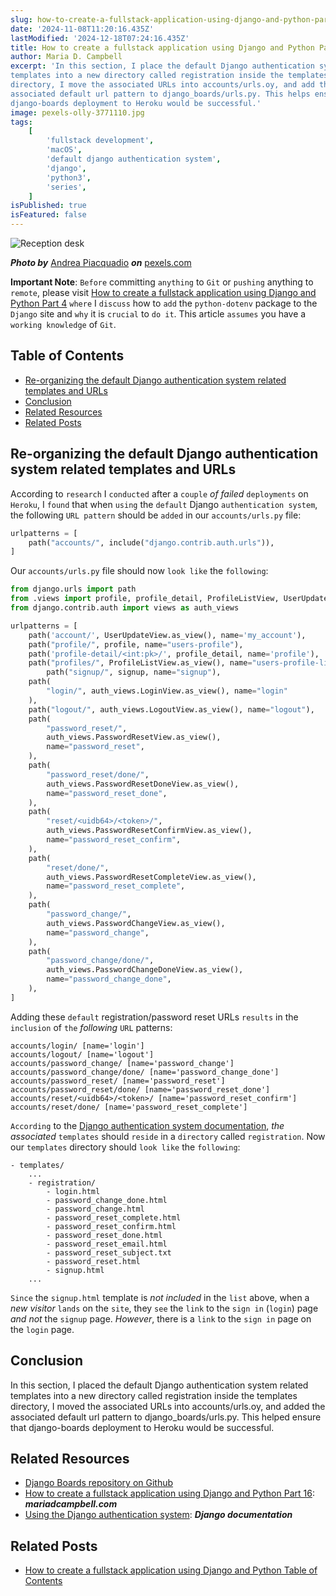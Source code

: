 ```yaml
---
slug: how-to-create-a-fullstack-application-using-django-and-python-part-30
date: '2024-11-08T11:20:16.435Z'
lastModified: '2024-12-18T07:24:16.435Z'
title: How to create a fullstack application using Django and Python Part 30
author: Maria D. Campbell
excerpt: 'In this section, I place the default Django authentication system related
templates into a new directory called registration inside the templates
directory, I move the associated URLs into accounts/urls.oy, and add the
associated default url pattern to django_boards/urls.py. This helps ensure that
django-boards deployment to Heroku would be successful.'
image: pexels-olly-3771110.jpg
tags:
    [
        'fullstack development',
        'macOS',
        'default django authentication system',
        'django',
        'python3',
        'series',
    ]
isPublished: true
isFeatured: false
---
```


![Reception desk](pexels-olly-3771110.jpg)

**_Photo by_** [Andrea Piacquadio](https://www.pexels.com/@olly/) **_on_**
[pexels.com](https://www.pexels.com/photo/reception-desk-with-antique-hotel-bell-3771110/)

**Important Note**: `Before` committing `anything` to `Git` or `pushing`
anything to `remote`, please visit
[How to create a fullstack application using Django and Python Part 4](/blog/how-to-create-a-fullstack-application-using-django-and-python-part-4)
`where` I `discuss` how to `add` the `python-dotenv` package to the `Django`
site and `why` it is `crucial` to `do it`. This article `assumes` you have a
`working knowledge` of `Git`.

## Table of Contents

-   [Re-organizing the default Django authentication system related templates and URLs](#re-organizing-the-default-django-authentication-system-related-templates-and-urls)
-   [Conclusion](#conclusion)
-   [Related Resources](#related-resources)
-   [Related Posts](#related-posts)

## Re-organizing the default Django authentication system related templates and URLs

According to `research` I `conducted` after a `couple` _of failed_ `deployments`
on `Heroku`, I `found` that when `using` the `default` Django
`authentication system`, the following `URL pattern` should be `added` in our
`accounts/urls.py` file:

```python
urlpatterns = [
    path("accounts/", include("django.contrib.auth.urls")),
]
```

Our `accounts/urls.py` file should now `look like` the `following`:

```python
from django.urls import path
from .views import profile, profile_detail, ProfileListView, UserUpdateView, signup
from django.contrib.auth import views as auth_views

urlpatterns = [
    path('account/', UserUpdateView.as_view(), name='my_account'),
    path("profile/", profile, name="users-profile"),
    path('profile-detail/<int:pk>/', profile_detail, name='profile'),
    path("profiles/", ProfileListView.as_view(), name="users-profile-list"),
        path("signup/", signup, name="signup"),
    path(
        "login/", auth_views.LoginView.as_view(), name="login"
    ),
    path("logout/", auth_views.LogoutView.as_view(), name="logout"),
    path(
        "password_reset/",
        auth_views.PasswordResetView.as_view(),
        name="password_reset",
    ),
    path(
        "password_reset/done/",
        auth_views.PasswordResetDoneView.as_view(),
        name="password_reset_done",
    ),
    path(
        "reset/<uidb64>/<token>/",
        auth_views.PasswordResetConfirmView.as_view(),
        name="password_reset_confirm",
    ),
    path(
        "reset/done/",
        auth_views.PasswordResetCompleteView.as_view(),
        name="password_reset_complete",
    ),
    path(
        "password_change/",
        auth_views.PasswordChangeView.as_view(),
        name="password_change",
    ),
    path(
        "password_change/done/",
        auth_views.PasswordChangeDoneView.as_view(),
        name="password_change_done",
    ),
]
```

Adding these `default` registration/password reset URLs `results` in the
`inclusion` of `the` _following_ `URL` patterns:

```shell
accounts/login/ [name='login']
accounts/logout/ [name='logout']
accounts/password_change/ [name='password_change']
accounts/password_change/done/ [name='password_change_done']
accounts/password_reset/ [name='password_reset']
accounts/password_reset/done/ [name='password_reset_done']
accounts/reset/<uidb64>/<token>/ [name='password_reset_confirm']
accounts/reset/done/ [name='password_reset_complete']
```

`According` to the
[Django authentication system documentation](https://docs.djangoproject.com/en/5.1/topics/auth/default/),
_the associated_ `templates` should `reside` in a `directory` called
`registration`. Now our `templates` directory should `look like` the
`following`:

```shell
- templates/
    ...
    - registration/
        - login.html
        - password_change_done.html
        - password_change.html
        - password_reset_complete.html
        - password_reset_confirm.html
        - password_reset_done.html
        - password_reset_email.html
        - password_reset_subject.txt
        - password_reset.html
        - signup.html
    ...
```

`Since` the `signup.html` template is _not included_ in the `list` above, when a
_new visitor_ `lands` on the `site`, they `see` the `link` to the `sign in`
(`login`) page _and not_ the `signup` page. _However_, there is a `link` to the
`sign in` page on the `login` page.

## Conclusion

In this section, I placed the default Django authentication system related
templates into a new directory called registration inside the templates
directory, I moved the associated URLs into accounts/urls.oy, and added the
associated default url pattern to django_boards/urls.py. This helped ensure that
django-boards deployment to Heroku would be successful.

## Related Resources

-   [Django Boards repository on Github](https://github.com/interglobalmedia/django-boards)
-   [How to create a fullstack application using Django and Python Part 16](/blog/how-to-create-a-fullstack-application-using-django-and-python-part-16):
    **_mariadcampbell.com_**
-   [Using the Django authentication system](https://docs.djangoproject.com/en/5.1/topics/auth/default/):
    **_Django documentation_**

## Related Posts

-   [How to create a fullstack application using Django and Python Table of Contents](/blog/how-to-create-a-fullstack-application-using-django-and-python-table-of-contents)
